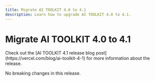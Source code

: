 ```yaml
---
title: Migrate AI TOOLKIT 4.0 to 4.1
description: Learn how to upgrade AI TOOLKIT 4.0 to 4.1.
---
```


# Migrate AI TOOLKIT 4.0 to 4.1

<Note>
  Check out the [AI TOOLKIT 4.1 release blog
  post](https://vercel.com/blog/ai-toolkit-4-1) for more information about the
  release.
</Note>

No breaking changes in this release.
